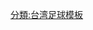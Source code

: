 {{football squad
| name       = 2011年聯發科技全國城市足球聯賽Hasus台體隊<!-- this allows the view/discuss/edit links to work -->
| teamname   = 國立台灣體育學院足球隊
| title      = Hasus台體隊
| bgcolor    = #00008B
| textcolor  = #ffffff
| bordercolor= #FFFFFF
| list=<div>
{{football squad2 player|no=1|name=[[蔡志鑫]]}}
{{football squad2 player|no=2|name=[[范振浩]]}}
{{football squad2 player|no=3|name=[[張和杰]]}}
{{football squad2 player|no=4|name=[[陳崇豪]]}}
{{football squad2 player|no=5|name=[[林子期]]}}
{{football squad2 player|no=6|name=[[高俊鴻]]}}
{{football squad2 player|no=7|name=[[林哲宇]]}}
{{football squad2 player|no=8|name=[[詹哲淵]]}}
{{football squad2 player|no=9|name=[[李健良]]}}
{{football squad2 player|no=10|name=[[林昌倫]]}}
{{football squad2 player|no=11|name=[[吳俊青]]}}
{{football squad2 player|no=12|name=[[徐銘宏]]}}
{{football squad2 player|no=13|name=[[陳韋呈]]}}
{{football squad2 player|no=14|name=[[陳家駿]]}}
{{football squad2 player|no=15|name=[[嚴和生]]}}
{{football squad2 player|no=16|name=[[傅泳欽]]}}
{{football squad2 player|no=17|name=[[潘志豪 (足球運動員)|潘志豪]]}}
{{football squad2 player|no=18|name=[[梁俊傑]]}}
{{football squad2 player|no=19|name=[[林茂祥]]}}
{{football squad2 player|no=20|name=[[張健治]]}}
{{football squad2 player|no=22|name=[[曹冠祥]]}}
{{football squad2 player|no=23|name=[[洪子貴]]}}
{{football squad2 player|no=24|name=[[林約翰]]}}
{{football squad2 player|no=25|name=[[李鎰昇]]}}
{{football squad2 player|no=26|name=[[陳佳坤]]}}
{{football squad2 player|no=27|name=[[李冠毅]]}}
{{football squad2 player|no=28|name=[[吳春臨]]}}
{{football squad2 player|no=29|name=[[王睿 (足球運動員)|王睿]]}}
{{football squad2 player|no=31|name=[[楊慧傑]]}}
{{football squad2 player|no=33|name=[[蘇德財]]}}
<br />
{{football squad2 manager|name=[[趙榮瑞]]}}
</div>
}}<noinclude>
[[分類:台湾足球模板]]
</noinclude>